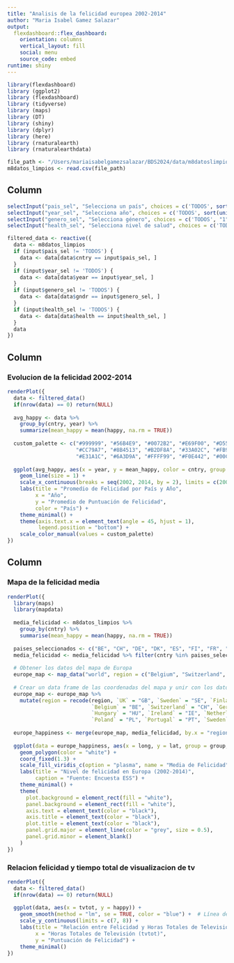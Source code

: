 ```yaml
---
title: "Analisis de la felicidad europea 2002-2014"
author: "Maria Isabel Gamez Salazar"
output: 
  flexdashboard::flex_dashboard:
    orientation: columns
    vertical_layout: fill
    social: menu
    source_code: embed 
runtime: shiny
---
```


```r
library(flexdashboard)
library (ggplot2)
library (flexdashboard)
library (tidyverse)
library (maps)
library (DT)
library (shiny)
library (dplyr)
library (here)
library (rnaturalearth)
library (rnaturalearthdata)
```

```r
file_path <- "/Users/mariaisabelgamezsalazar/BDS2024/data/m8datoslimpios.csv"
m8datos_limpios <- read.csv(file_path)
```
Column {.sidebar data-width=150}
-----------------------------------------------------------------------
```r
selectInput("pais_sel", "Selecciona un país", choices = c('TODOS', sort(unique(m8datos_limpios$cntry))), selected='TODOS')
selectInput("year_sel", "Selecciona año", choices = c('TODOS', sort(unique(m8datos_limpios$year))), selected='TODOS')
selectInput("genero_sel", "Selecciona género", choices = c('TODOS', "1", "2"), selected='TODOS')
selectInput("health_sel", "Selecciona nivel de salud", choices = c('TODOS', sort(unique(m8datos_limpios$health))), selected='TODOS')

filtered_data <- reactive({
  data <- m8datos_limpios
  if (input$pais_sel != 'TODOS') {
    data <- data[data$cntry == input$pais_sel, ]
  }
  if (input$year_sel != 'TODOS') {
    data <- data[data$year == input$year_sel, ]
  }
  if (input$genero_sel != 'TODOS') {
    data <- data[data$gndr == input$genero_sel, ]
  }
  if (input$health_sel != 'TODOS') {
    data <- data[data$health == input$health_sel, ]
  }
  data
})
```


Column {data-width=650}
-----------------------------------------------------------------------

### Evolucion de la felicidad 2002-2014

```r
renderPlot({
  data <- filtered_data()
  if(nrow(data) == 0) return(NULL)
  
  avg_happy <- data %>%
    group_by(cntry, year) %>%
    summarize(mean_happy = mean(happy, na.rm = TRUE))
  
  custom_palette <- c("#999999", "#56B4E9", "#0072B2", "#E69F00", "#D55E00",
                      "#CC79A7", "#8B4513", "#B2DF8A", "#33A02C", "#FB9A99",
                      "#E31A1C", "#6A3D9A", "#FFFF99", "#F0E442", "#00CED1")
  
  ggplot(avg_happy, aes(x = year, y = mean_happy, color = cntry, group = cntry)) +
    geom_line(size = 1) +
    scale_x_continuous(breaks = seq(2002, 2014, by = 2), limits = c(2002, 2014)) +
    labs(title = "Promedio de Felicidad por País y Año",
         x = "Año",
         y = "Promedio de Puntuación de Felicidad",
         color = "País") +
    theme_minimal() +
    theme(axis.text.x = element_text(angle = 45, hjust = 1),
          legend.position = "bottom") +
    scale_color_manual(values = custom_palette)
})


```

Column {data-width=350}
-----------------------------------------------------------------------

### Mapa de la felicidad media

```r
renderPlot({
  library(maps)
  library(mapdata)
  
  media_felicidad <- m8datos_limpios %>%
    group_by(cntry) %>%
    summarise(mean_happy = mean(happy, na.rm = TRUE))
  
  paises_seleccionados <- c("BE", "CH", "DE", "DK", "ES", "FI", "FR", "GB", "HU", "IE", "NL", "NO", "PL", "PT", "SE")
  media_felicidad <- media_felicidad %>% filter(cntry %in% paises_seleccionados)
  
  # Obtener los datos del mapa de Europa
  europe_map <- map_data("world", region = c("Belgium", "Switzerland", "Germany", "Denmark", "Spain", "Finland", "France", "United Kingdom", "Hungary", "Ireland", "Netherlands", "Norway", "Poland", "Portugal", "Sweden"))
  
  # Crear un data frame de las coordenadas del mapa y unir con los datos de felicidad
  europe_map <- europe_map %>%
    mutate(region = recode(region, `UK` = "GB", `Sweden` = "SE", `Finland` = "FI", `France` = "FR", `Spain` = "ES",
                           `Belgium` = "BE", `Switzerland` = "CH", `Germany` = "DE", `Denmark` = "DK",
                           `Hungary` = "HU", `Ireland` = "IE", `Netherlands` = "NL", `Norway` = "NO",
                           `Poland` = "PL", `Portugal` = "PT", `Sweden` = "SE"))
  
  europe_happiness <- merge(europe_map, media_felicidad, by.x = "region", by.y = "cntry")
  
  ggplot(data = europe_happiness, aes(x = long, y = lat, group = group, fill = mean_happy)) +
    geom_polygon(color = "white") +
    coord_fixed(1.3) +
    scale_fill_viridis_c(option = "plasma", name = "Media de Felicidad", na.value = "grey50") +
    labs(title = "Nivel de felicidad en Europa (2002-2014)",
         caption = "Fuente: Encuesta ESS") +
    theme_minimal() +
    theme(
      plot.background = element_rect(fill = "white"),
      panel.background = element_rect(fill = "white"),
      axis.text = element_text(color = "black"),
      axis.title = element_text(color = "black"),
      plot.title = element_text(color = "black"),
      panel.grid.major = element_line(color = "grey", size = 0.5),
      panel.grid.minor = element_blank()
    )
})
```

### Relacion felicidad y tiempo total de visualizacion de tv
```r
renderPlot({
  data <- filtered_data()
  if(nrow(data) == 0) return(NULL)
  
  ggplot(data, aes(x = tvtot, y = happy)) +
    geom_smooth(method = "lm", se = TRUE, color = "blue") +  # Línea de regresión con intervalo de confianza
    scale_y_continuous(limits = c(7, 8)) +
    labs(title = "Relación entre Felicidad y Horas Totales de Televisión",
         x = "Horas Totales de Televisión (tvtot)",
         y = "Puntuación de Felicidad") +
    theme_minimal()
})

```

